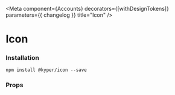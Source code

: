 

<Meta
  component={Accounts}
  decorators={[withDesignTokens]}
  parameters={{ changelog }}
  title="Icon"
/>

# Icon
### Installation

`npm install @kyper/icon --save`

<PeerDependencies json={packageJson} />

<Preview>
  <Story name="Basic">
    <FlexContainer padding={16}>
      <Accounts size={16} />
      <Accounts size={32} />
      <Accounts size={64} />
    </FlexContainer>
  </Story>
</Preview>

### Props
<Props of={SvgIcon} />

<Preview>
  <Story name="All Icons">
    <IconContainer icons={Icons} groupSize={5} />
  </Story>
</Preview>




